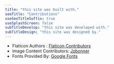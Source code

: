 ```yaml
---
title: "this site was built with."
seoTitle: "Contributions"
useSeoTitleSuffix: true
useSplashScreen: false
subTitleDevelop: "this site was developed with." 
subTitleDesign: "this site was designed by." 
---
```


* Flaticon Authors : [Flaticon Contributors](https://github.com/Jzbonner/jzbonner.me)
* Image Content Contributors: [Jzbonner](https://www.figma.com/@jzbonner)
* Fonts Provided By: [Google Fonts](https://fonts.google.com/)
